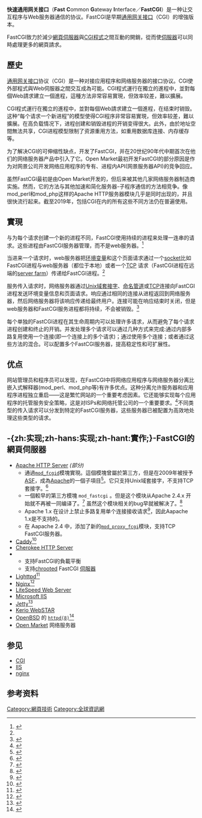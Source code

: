 {{noteTA
|G1=IT
|1=zh-hans:程序; zh-hant:程式;
}}
'''快速通用网关接口'''（'''Fast''' '''C'''ommon '''G'''ateway '''I'''nterface／'''FastCGI'''）是一种让交互程序与Web服务器通信的协议。FastCGI是早期[[通用网关接口|通用网关接口]]（CGI）的增強版本。

FastCGI致力於減少[[網頁伺服器|網頁伺服器]]與[[通用网关接口|CGI]][[计算机程序|程式]]之間互動的開銷，從而使[[伺服器|伺服器]]可以同時處理更多的網頁請求。

== 歷史 ==

[[通用网关接口|通用网关接口]]协议（CGI）是一种对接应用程序和网络服务器的接口协议。CGI使外部程式與Web伺服器之間交互成為可能。CGI程式運行在獨立的進程中，並對每個Web請求建立一個進程，這種方法非常容易實現，但效率较差，難以擴展。

CGI程式運行在獨立的進程中，並對每個Web請求建立一個進程，在结束时销毁。这种“每个请求一个新进程”的模型使得CGI程序非常容易實現，但效率较差，難以擴展。在高负载情况下，进程创建和销毁进程的开销变得很大。此外，由於地址空間無法共享，CGI进程模型限制了资源重用方法，如重用数据库连接、内存缓存等。

为了解决CGI的可伸缩性缺点，{{Translink|en|Open Market}}开发了FastCGI，并在20世纪90年代中期首次在他们的网络服务器产品中引入了它。Open Market最初开发FastCGI的部分原因是作为对网景公司开发网络应用程序的专有、进程内API(网景服务器API)的竞争回应。

虽然FastCGI最初是由Open Market开发的，但后来被其他几家网络服务器制造商实施。然而，它的方法与其他加速和简化服务器-子程序通信的方法相竞争。像mod_perl和mod_php这样的Apache HTTP服务器模块几乎是同时出现的，并且很快流行起来。截至2019年，包括CGI在内的所有这些不同方法仍在普遍使用。

== 實現 ==
与为每个请求创建一个新的进程不同，FastCGI使用持续的进程来处理一连串的请求。这些进程由FastCGI服务器管理，而不是web服务器。<ref name="FastCGI Specification">{{cite web|title=FastCGI Specification|url=http://www.fastcgi.com/drupal/node/6?q=node/22|year=1996|url-status=dead|archive-url=https://web.archive.org/web/20160119141816/http://www.fastcgi.com/drupal/node/6?q=node%2F22|archive-date=2016-01-19|website=Open Market, Inc.|accessdate=2020-03-24|dead-url=no}}</ref>

当进来一个请求时，web服务器把[[环境变量|环境变量]]和这个页面请求通过一个[[socket|socket]]比如FastCGI进程与web服务器（都位于本地）或者一个[[传输控制协议|TCP]] 请求（FastCGI进程在远端的[[server_farm|server farm]]）传递给FastCGI进程。<ref name="FastCGI Specification" />

服务传入请求时，网络服务器通过[[Unix域套接字|Unix域套接字]]、[[命名管道|命名管道]]或[[传输控制协议|TCP]]连接向FastCGI进程发送环境变量信息和页面请求。响应通过相同的连接从进程返回到网络服务器，然后网络服务器将该响应传递给最终用户。连接可能在响应结束时关闭，但是web服务器和FastCGI服务进程都将持续，不会被销毁。<ref name="FastCGIwhitepaper">{{cite web|title=FastCGI:A High-Performance Web Server Interface|url=http://www.fastcgi.com:80/drupal/node/6?q=node/15|year=1996|website=Open Market, Inc|url-status=dead|archive-url=https://web.archive.org/web/20101001152455/http://www.fastcgi.com/drupal/node/6?q=node%2F15|archive-date=2010-10-01|accessdate=2020-03-24|dead-url=no}}</ref>

每个单独的FastCGI进程在其生命周期内可以处理许多请求，从而避免了每个请求进程创建和终止的开销。并发处理多个请求可以通过几种方式来完成:通过内部多路复用使用一个连接(即一个连接上的多个请求)；通过使用多个连接；或者通过这些方法的混合。可以配置多个FastCGI服务器，提高稳定性和可扩展性。

==优点==
网站管理员和程序员可以发现，在FastCGI中将网络应用程序与网络服务器分离比嵌入式解释器(mod_perl、mod_php等)有许多优点。这种分离允许服务器和应用程序进程独立重启——这是繁忙网站的一个重要考虑因素。它还能够实现每个应用程序的托管服务安全策略，这是对ISPs和网络托管公司的一个重要要求。<ref name="LinuxJournalFastCGIreview">{{cite web|title=FastCGI: Persistent Applications for Your Web Server|url=http://www.linuxjournal.com/article/2607|date=1 November 1998|last=Heinlein|first=Paul|website=Linux Journal|access-date=4 October 2010|archive-date=2020-03-24|archive-url=https://web.archive.org/web/20200324073830/https://www.linuxjournal.com/article/2607|dead-url=no}}</ref>不同类型的传入请求可以分发到特定的FastCGI服务器，这些服务器已被配置为高效地处理这些类型的请求。

==  -{zh:实现;zh-hans:实现;zh-hant:實作;}-FastCGI的網頁伺服器 ==
* [[Apache_HTTP_Server|Apache HTTP Server]] ''(部分)''
** 通過<code>[http://httpd.apache.org/mod_fcgid/ mod_fcgid]</code>模塊實現。這個模塊曾屬於第三方，但是在2009年被授予[[Apache_Software_Foundation|ASF]]，成為[[Apache_HTTP_Server|Apache]]的一個子項目<ref>{{Cite web |url=http://httpd.apache.org/mod_fcgid/ |title=FastCGI apache module mod_fcgid |accessdate=2020-03-24 |archive-date=2020-03-28 |archive-url=https://web.archive.org/web/20200328170104/http://httpd.apache.org/mod_fcgid/ |dead-url=no }}</ref>。它只支持Unix域套接字，不支持TCP套接字。<ref>{{Cite web |url=http://bugs.debian.org/cgi-bin/bugreport.cgi?bug=450748 |title=Debian bug #450748: Please add support for TCP/IP FastCGI servers |accessdate=2020-03-24 |archive-date=2020-05-28 |archive-url=https://web.archive.org/web/20200528193503/https://bugs.debian.org/cgi-bin/bugreport.cgi?bug=450748 |dead-url=no }}</ref>
** 一個較早的第三方模塊 <code>mod_fastcgi</code> 。但是这个模块从Apache 2.4.x 开始就不再被一同编译了。<ref>{{Cite web |url=http://danielhe.com/2012/03/issues-with-apache-2-4-and-php-fpm/ |title=Issues with Apache 2.4 and PHP-FPM |accessdate=2012-03-27 |archive-date=2012-03-27 |archive-url=https://web.archive.org/web/20120327033316/http://danielhe.com/2012/03/issues-with-apache-2-4-and-php-fpm/ |dead-url=no }}</ref> 虽然这个模块相关的bug早就被解决了。<ref>{{Cite web |url=https://github.com/ByteInternet/libapache-mod-fastcgi/ |title=libapache-mod-fastcgi on Github |accessdate=2020-03-24 |archive-date=2020-05-28 |archive-url=https://web.archive.org/web/20200528193505/https://github.com/ByteInternet/libapache-mod-fastcgi/ |dead-url=no }}</ref>
**Apache 1.x 在设计上禁止多路复用单个连接接收请求<ref>{{Cite web|title=FastCGI – The Forgotten Treasure/ Section 2.3.|url=http://cryp.to/publications/fastcgi/#AEN147|access-date=2006-02-21|archive-url=https://web.archive.org/web/20100208215702/http://cryp.to/publications/fastcgi/#AEN147|archive-date=2010-02-08|dead-url=yes}}</ref>，因此Aapache 1.x是不支持的。
**在 Aapache 2.4 中，添加了新的<code>[http://httpd.apache.org/docs/2.4/mod/mod_proxy_fcgi.html mod_proxy_fcgi]</code>模块，支持TCP FastCGI服务器。
*[[Caddy_(web_server)|Caddy]]<ref>{{Cite web |url=https://caddyserver.com/docs/fastcgi |title=Caddy User Guide – FastCGI |accessdate=2020-03-24 |archive-date=2019-07-01 |archive-url=https://web.archive.org/web/20190701120728/https://caddyserver.com/docs/fastcgi |dead-url=no }}</ref>
* [[Cherokee_(Web服务器)|Cherokee HTTP Server]] 
* {{link-en|Hiawatha Webserver|Hiawatha_(web_server)}}
** 支持FastCGI的負載平衡
** 支持[[chroot|chrooted]] FastCGI [[伺服器|伺服器]]
* [[Lighttpd|Lighttpd]]<ref>{{Cite web |url=http://trac.lighttpd.net/trac/wiki/Docs:ModFastCGI |title=FastCGI for Lighttpd |accessdate=2020-03-24 |archive-date=2008-12-05 |archive-url=https://web.archive.org/web/20081205034434/http://trac.lighttpd.net/trac/wiki/Docs:ModFastCGI |dead-url=no }}</ref>
* [[Nginx|Nginx]]<ref>{{cite web|title=FastCGI Extension for IIS6.0 – RTM|url=http://www.iis.net/fastcgi|date=2008-02-28|work=FastCGI for IIS|publisher=Microsoft|access-date=2008-02-29|archive-date=2007-11-14|archive-url=https://web.archive.org/web/20071114195247/http://www.iis.net/fastcgi|dead-url=no}}</ref>
* [[LiteSpeed_Web_Server|LiteSpeed Web Server]]
* [[Microsoft_IIS|Microsoft IIS]]
*[[Jetty_(web_server)|Jetty]]<ref name="jetty-fastcgi">{{Cite web |url=http://www.eclipse.org/jetty/documentation/current/fastcgi.html |title=FastCGI Support in Jetty |accessdate=2020-03-24 |archive-date=2020-03-24 |archive-url=https://web.archive.org/web/20200324073821/http://www.eclipse.org/jetty/documentation/current/fastcgi.html |dead-url=no }}</ref>
*[[Kerio_WebSTAR|Kerio WebSTAR]]
*[[OpenBSD|OpenBSD]] 的 <code>[http://man.openbsd.org/OpenBSD-current/man8/httpd.8 httpd(8)]</code><ref>{{Cite web |url=http://marc.info/?l=openbsd-cvs&m=140520832128782&w=2 |title=OpenBSD's httpd(8) initial commit |accessdate=2020-03-24 |archive-date=2020-05-28 |archive-url=https://web.archive.org/web/20200528193547/https://marc.info/?l=openbsd-cvs&m=140520832128782&w=2 |dead-url=no }}</ref>
*[[Open_Market|Open Market]] 网络服务器

== 参见 ==
* [[通用网关接口|CGI]]
* [[IIS|IIS]]
* [[nginx|nginx]]

==参考资料==
{{refs}}

{{網頁技術與標準}}

[[Category:網頁技術|Category:網頁技術]]
[[Category:全球資訊網|Category:全球資訊網]]